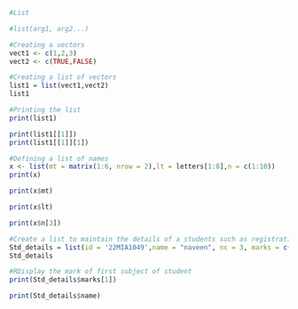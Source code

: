 
```r
#List
```


```r
#list(arg1, arg2...)
```
```r

#Creating a vectors 
vect1 <- c(1,2,3)
vect2 <- c(TRUE,FALSE)
```
```r
#Creating a list of vectors 
list1 = list(vect1,vect2)
list1

```

```r
#Printing the list
print(list1)

print(list1[[1]])
print(list1[[1]][1])
```

```r
#Defining a list of names 
x <- list(mt = matrix(1:6, nrow = 2),lt = letters[1:8],n = c(1:10))
print(x)

```

```r
print(x$mt)
```

```r
print(x$lt)
```

```r
print(x$n[3])
```


```r
#Create a list to maintain the details of a students such as registration number , name , no.of registered
Std_details = list(id = '22MIA1049',name = "naveen", nc = 3, marks = c(28,35,42))
Std_details
```

```r
#RDisplay the mark of first subject of student 
print(Std_details$marks[1])
```
```r
print(Std_details$name)
```

